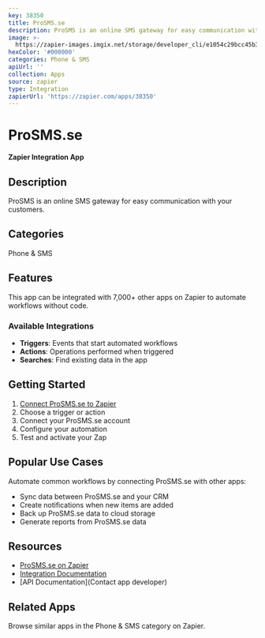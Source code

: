 ```yaml
---
key: 38350
title: ProSMS.se
description: ProSMS is an online SMS gateway for easy communication with your customers.
image: >-
  https://zapier-images.imgix.net/storage/developer_cli/e1054c29bcc45b3685c65635bb712506.png?auto=format%2Ccompress&ixlib=python-3.0.0&q=50
hexColor: '#000000'
categories: Phone & SMS
apiUrl: ''
collection: Apps
source: zapier
type: Integration
zapierUrl: 'https://zapier.com/apps/38350'
---
```

# ProSMS.se

**Zapier Integration App**

## Description

ProSMS is an online SMS gateway for easy communication with your customers.

## Categories

Phone & SMS

## Features

This app can be integrated with 7,000+ other apps on Zapier to automate workflows without code.

### Available Integrations

- **Triggers**: Events that start automated workflows
- **Actions**: Operations performed when triggered
- **Searches**: Find existing data in the app

## Getting Started

1. [Connect ProSMS.se to Zapier](https://zapier.com/apps/38350)
2. Choose a trigger or action
3. Connect your ProSMS.se account
4. Configure your automation
5. Test and activate your Zap

## Popular Use Cases

Automate common workflows by connecting ProSMS.se with other apps:

- Sync data between ProSMS.se and your CRM
- Create notifications when new items are added
- Back up ProSMS.se data to cloud storage
- Generate reports from ProSMS.se data

## Resources

- [ProSMS.se on Zapier](https://zapier.com/apps/38350)
- [Integration Documentation](https://zapier.com/apps/38350/integrations)
- [API Documentation](Contact app developer)

## Related Apps

Browse similar apps in the Phone & SMS category on Zapier.
